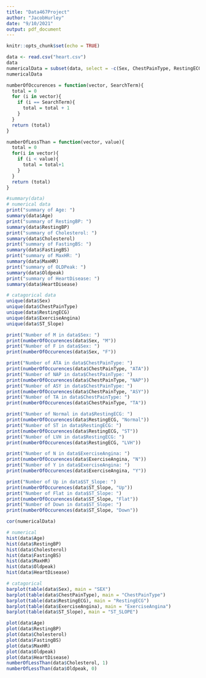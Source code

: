 ```yaml
---
title: "Data467Project"
author: "JacobHurley"
date: "9/10/2021"
output: pdf_document
---
```


```r
knitr::opts_chunk$set(echo = TRUE)
```



```r
data <- read.csv("heart.csv")
data
numericalData = subset(data, select = -c(Sex, ChestPainType, RestingECG, ExerciseAngina,ST_Slope))
numericalData

```

```r
numberOfOccurences = function(vector, SearchTerm){
  total = 0
  for (i in vector){
    if (i == SearchTerm){
      total = total + 1
    }
  }
  return (total)
}

numberOfLessThan = function(vector, value){
  total = 0
  for(i in vector){
    if (i < value){
      total = total+1
    }
  }
  return (total)
}
```


```r
#summary(data)
# numerical data
print("summary of Age: ")
summary(data$Age)
print("summary of RestingBP: ")
summary(data$RestingBP)
print("summary of Cholesterol: ")
summary(data$Cholesterol)
print("summary of FastingBS: ")
summary(data$FastingBS)
print("summary of MaxHR: ")
summary(data$MaxHR)
print("summary of OLDPeak: ")
summary(data$Oldpeak)
print("summary of HeartDisease: ")
summary(data$HeartDisease)

# catagorical data
unique(data$Sex)
unique(data$ChestPainType)
unique(data$RestingECG)
unique(data$ExerciseAngina)
unique(data$ST_Slope)

print("Number of M in data$Sex: ")
print(numberOfOccurences(data$Sex, "M"))
print("Number of F in data$Sex: ")
print(numberOfOccurences(data$Sex, "F"))

print("Number of ATA in data$ChestPainType: ")
print(numberOfOccurences(data$ChestPainType, "ATA"))
print("Number of NAP in data$ChestPainType: ")
print(numberOfOccurences(data$ChestPainType, "NAP"))
print("Number of ASY in data$ChestPainType: ")
print(numberOfOccurences(data$ChestPainType, "ASY"))
print("Number of TA in data$ChestPainType: ")
print(numberOfOccurences(data$ChestPainType, "TA"))

print("Number of Normal in data$RestingECG: ")
print(numberOfOccurences(data$RestingECG, "Normal"))
print("Number of ST in data$RestingECG: ")
print(numberOfOccurences(data$RestingECG, "ST"))
print("Number of LVH in data$RestingECG: ")
print(numberOfOccurences(data$RestingECG, "LVH"))

print("Number of N in data$ExerciseAngina: ")
print(numberOfOccurences(data$ExerciseAngina, "N"))
print("Number of Y in data$ExerciseAngina: ")
print(numberOfOccurences(data$ExerciseAngina, "Y"))

print("Number of Up in data$ST_Slope: ")
print(numberOfOccurences(data$ST_Slope, "Up"))
print("Number of Flat in data$ST_Slope: ")
print(numberOfOccurences(data$ST_Slope, "Flat"))
print("Number of Down in data$ST_Slope: ")
print(numberOfOccurences(data$ST_Slope, "Down"))
```

```r
cor(numericalData)

```

```r
# numerical
hist(data$Age)
hist(data$RestingBP)
hist(data$Cholesterol)
hist(data$FastingBS)
hist(data$MaxHR)
hist(data$Oldpeak)
hist(data$HeartDisease)

# catagorical
barplot(table(data$Sex), main = "SEX")
barplot(table(data$ChestPainType), main = "ChestPainType")
barplot(table(data$RestingECG), main = "RestingECG")
barplot(table(data$ExerciseAngina), main = "ExerciseAngina")
barplot(table(data$ST_Slope), main = "ST_SLOPE")


```


```r
plot(data$Age)
plot(data$RestingBP)
plot(data$Cholesterol)
plot(data$FastingBS)
plot(data$MaxHR)
plot(data$Oldpeak)
plot(data$HeartDisease)
numberOfLessThan(data$Cholesterol, 1)
numberOfLessThan(data$Oldpeak, 0)
```